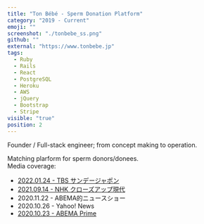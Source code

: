 ```yaml
---
title: "Ton Bébé - Sperm Donation Platform"
category: "2019 - Current"
emoji: ""
screenshot: "./tonbebe_ss.png"
github: ""
external: "https://www.tonbebe.jp"
tags:
  - Ruby
  - Rails
  - React
  - PostgreSQL
  - Heroku
  - AWS
  - jQuery
  - Bootstrap
  - Stripe
visible: "true"
position: 2
---
```



Founder / Full-stack engineer; from concept making to operation.

Matching plarform for sperm donors/donees.  
Media coverage:
- <a href="https://www.tbs.co.jp/sunjapo/onair/20220123.html" target="_blank" rel="nofollow noopener noreferrer" aria-label="External Link"><Underlining color={Theme.colors.tertiary} hoverColor={Theme.colors.secondary}>2022.01.24 - TBS サンデージャポン</Underlining></a>
- <a href="https://www.nhk.or.jp/gendai/articles/4582/index.html" target="_blank" rel="nofollow noopener noreferrer" aria-label="External Link"><Underlining color={Theme.colors.tertiary} hoverColor={Theme.colors.secondary}>2021.09.14 - NHK クローズアップ現代</Underlining></a>
- 2020.11.22 - ABEMA的ニュースショー
- 2020.10.26 - Yahoo! News
- <a href="https://news-prime.abema.tv/posts/11101011" target="_blank" rel="nofollow noopener noreferrer" aria-label="External Link"><Underlining color={Theme.colors.tertiary} hoverColor={Theme.colors.secondary}>2020.10.23 - ABEMA Prime</Underlining></a>
